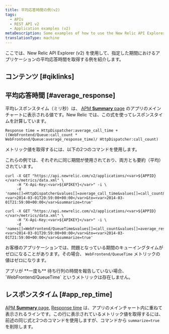 ```yaml
---
title: 平均応答時間の例(v2)
tags:
  - APIs
  - REST API v2
  - Application examples (v2)
metaDescription: Some examples of how to use the New Relic API Explorer (v2) to get your app's average application response time.
translationType: machine
---
```


ここでは、New Relic API Explorer (v2) を使用して、指定した期間におけるアプリケーションの平均応答時間を取得する例を紹介します。

## コンテンツ [#qiklinks]

## 平均応答時間 [#average_response]

平均レスポンスタイム（ミリ秒）は、 [APM **Summary** page](/docs/applications-menu/applications-overview) のアプリのメインチャートに表示される値です。New Relic では、この式を使ってレスポンスタイムを計算しています。

```
Response time = HttpDispatcher:average_call_time + ((WebFrontend/Queue:call_count * WebFrontend/Queue:average_response_time)/ HttpDispatcher:call_count)
```

メトリック値を取得するには、以下の2つのコマンドを使用します。

これらの例では、それぞれに同じ期間が使用されており、両方とも要約（平均）されています。

```
curl -X GET "https://api.newrelic.com/v2/applications/<var>${APPID}</var>/metrics/data.xml" \
     -H "X-Api-Key:<var>${APIKEY}</var>" -i \
     -d 'names[]=HttpDispatcher&values[]=average_call_time&values[]=call_count&from=<var>2014-03-01T20:59:00+00:00</var>&to=<var>2014-03-01T21:59:00+00:00</var>&summarize=true'
```

```
curl -X GET "https://api.newrelic.com/v2/applications/<var>${APPID}</var>/metrics/data.xml" \
     -H "X-Api-Key:<var>${APIKEY}</var>" -i \
     -d 'names[]=WebFrontend/QueueTime&values[]=call_count&values[]=average_response_time&from=<var>2014-03-01T20:59:00+00:00</var>&to=<var>2014-03-01T21:59:00+00:00</var>&summarize=true'
```

お客様のアプリケーションでは、問題となっている期間のキューイングタイムがゼロになることがあります。その場合、 `WebFrontend/QueueTime` メトリックの値はゼロになります。

<Callout variant="tip">
  アプリが **一度も** 待ち行列の時間を報告していない場合、 `WebFrontend/QueueTime` というメトリックは存在しません。
</Callout>

## レスポンスタイム [#app_rep_time]

[APM **Summary** page](/docs/applications-menu/applications-overview), [Response time](/docs/data-analysis/user-interface-functions/view-your-data/response-time) は、アプリのメインチャート内に重ねて表示されるラインです。この行に表示されているメトリック値を取得するには、前述の同じ式と2つのコマンドを使用しますが、コマンドから `summarize=true` を削除します。